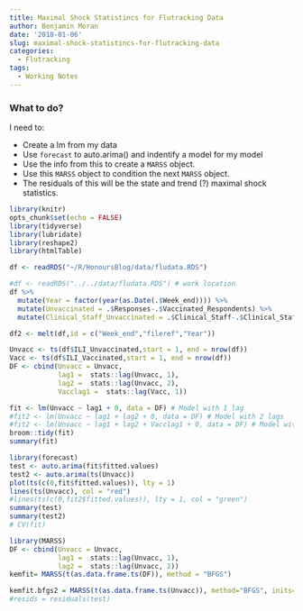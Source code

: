 ```yaml
---
title: Maximal Shock Statistincs for Flutracking Data
author: Benjamin Moran
date: '2018-01-06'
slug: maximal-shock-statistincs-for-flutracking-data
categories:
  - Flutracking
tags:
  - Working Notes
---
```



### What to do?

I need to:

* Create a lm from my data
* Use `forecast` to auto.arima() and indentify a model for my model
* Use the info from this to create a `MARSS` object.
* Use this `MARSS` object to condition the next `MARSS` object.
* The residuals of this will be the state and trend (?) maximal shock statistics.


```r
library(knitr)
opts_chunk$set(echo = FALSE)
library(tidyverse)
library(lubridate)
library(reshape2)
library(htmlTable)

df <- readRDS("~/R/HonoursBlog/data/fludata.RDS")

#df <- readRDS("../../data/fludata.RDS") # work location
df %>%
  mutate(Year = factor(year(as.Date(.$Week_end)))) %>%
  mutate(Unvaccinated = .$Responses-.$Vaccinated_Respondents) %>%
  mutate(Clinical_Staff_Unvaccinated = .$Clinical_Staff-.$Clinical_Staff_Vaccinated) -> df

df2 <- melt(df,id = c("Week_end","fileref","Year"))
```

```r
Unvacc <- ts(df$ILI_Unvaccinated,start = 1, end = nrow(df))
Vacc <- ts(df$ILI_Vaccinated,start = 1, end = nrow(df))
DF <- cbind(Unvacc = Unvacc,
            lag1 =  stats::lag(Unvacc, 1),
            lag2 =  stats::lag(Unvacc, 2),
            Vacclag1 =  stats::lag(Vacc, 1))

fit <- lm(Unvacc ~ lag1 + 0, data = DF) # Model with 1 lag
#fit2 <- lm(Unvacc ~ lag1 + lag2 + 0, data = DF) # Model with 2 lags
#fit2 <- lm(Unvacc ~ lag1 + lag2 + Vacclag1 + 0, data = DF) # Model with 2 lags and Vacc data
broom::tidy(fit)
summary(fit)
```

```r
library(forecast)
test <- auto.arima(fit$fitted.values)
test2 <- auto.arima(ts(Unvacc))
plot(ts(c(0,fit$fitted.values)), lty = 1)
lines(ts(Unvacc), col = "red")
#lines(ts(c(0,fit2$fitted.values)), lty = 1, col = "green")
summary(test)
summary(test2)
# CV(fit)
```

```r
library(MARSS)
DF <- cbind(Unvacc = Unvacc,
            lag1 =  stats::lag(Unvacc, 1),
            lag2 =  stats::lag(Unvacc, 2))
kemfit= MARSS(t(as.data.frame.ts(DF)), method = "BFGS")

kemfit.bfgs2 = MARSS(t(as.data.frame.ts(Unvacc)), method="BFGS", inits=kemfit$par)
#resids = residuals(test)
```



